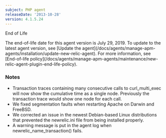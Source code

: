 ```yaml
---
subject: PHP agent
releaseDate: '2013-10-28'
version: 4.1.5.24
---
```


End of Life

<Callout variant="important">
  The end-of-life date for this agent version is July 29, 2019. To update to the latest agent version, see [Update the agent](/docs/agents/manage-apm-agents/installation/update-new-relic-agent). For more information, see [End-of-life policy](/docs/agents/manage-apm-agents/maintenance/new-relic-agent-plugin-end-life-policy).
</Callout>

### Notes

* Transaction traces containing many consecutive calls to curl_multi_exec will now show the cumulative time as a single node. Previously the transaction trace would show one node for each call.
* We fixed segmentation faults when restarting Apache on Darwin and FreeBSD.
* We corrected an issue in the newest Debian-based Linux distributions that prevented the newrelic.ini file from being installed properly.
* A warning message is put in the agent log when newrelic_name_transaction() fails.
